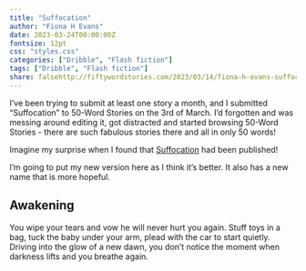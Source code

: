 ```yaml
---
title: "Suffocation"
author: "Fiona H Evans"
date: 2023-03-24T00:00:00Z
fontsize: 12pt
css: "styles.css"
categories: ["Dribble", "Flash fiction"]
tags: ["Dribble", "Flash fiction"]
share: falsehttp://fiftywordstories.com/2023/03/14/fiona-h-evans-suffocation/
---
```


I've been trying to submit at least one story a month, and I submitted "Suffocation" to 50-Word Stories
on the 3rd of March. I'd forgotten and was messing around editing it, got distracted and 
started browsing 50-Word Stories - there are such fabulous stories there and all in only 50 words!

Imagine my surprise when I found that [Suffocation](http://fiftywordstories.com/2023/03/14/fiona-h-evans-suffocation/) had been published!

I'm going to put my new version here as I think it's better. It also has a new name that is more 
hopeful. 

## Awakening

You wipe your tears and vow he will never hurt you again. Stuff toys in a bag, tuck the baby under your arm, plead with the car to start quietly. Driving into the glow of a new dawn, you don’t notice the moment when darkness lifts and you breathe again.








